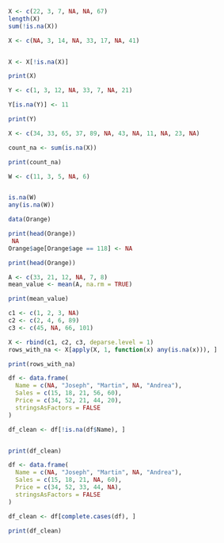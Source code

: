```R
X <- c(22, 3, 7, NA, NA, 67)
length(X)
sum(!is.na(X))

```
```R
X <- c(NA, 3, 14, NA, 33, 17, NA, 41)


X <- X[!is.na(X)]

print(X)
```
```R
Y <- c(1, 3, 12, NA, 33, 7, NA, 21)

Y[is.na(Y)] <- 11

print(Y)

```
```R
X <- c(34, 33, 65, 37, 89, NA, 43, NA, 11, NA, 23, NA)

count_na <- sum(is.na(X))

print(count_na)

```
```R
W <- c(11, 3, 5, NA, 6)


is.na(W)
any(is.na(W))


```
```R
data(Orange)

print(head(Orange))
 NA
Orange$age[Orange$age == 118] <- NA

print(head(Orange))

```
```R
A <- c(33, 21, 12, NA, 7, 8)
mean_value <- mean(A, na.rm = TRUE)

print(mean_value)

```
```R
c1 <- c(1, 2, 3, NA)
c2 <- c(2, 4, 6, 89)
c3 <- c(45, NA, 66, 101)

X <- rbind(c1, c2, c3, deparse.level = 1)
rows_with_na <- X[apply(X, 1, function(x) any(is.na(x))), ]

print(rows_with_na)

```
```R
df <- data.frame(
  Name = c(NA, "Joseph", "Martin", NA, "Andrea"),
  Sales = c(15, 18, 21, 56, 60),
  Price = c(34, 52, 21, 44, 20),
  stringsAsFactors = FALSE
)

df_clean <- df[!is.na(df$Name), ]


print(df_clean)

```
```R
df <- data.frame(
  Name = c(NA, "Joseph", "Martin", NA, "Andrea"),
  Sales = c(15, 18, 21, NA, 60),
  Price = c(34, 52, 33, 44, NA),
  stringsAsFactors = FALSE
)

df_clean <- df[complete.cases(df), ]

print(df_clean)

```

